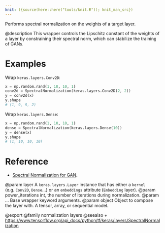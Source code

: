 ```yaml
---
knit: ({source(here::here("tools/knit.R")); knit_man_src})
---
```

Performs spectral normalization on the weights of a target layer.

@description
This wrapper controls the Lipschitz constant of the weights of a layer by
constraining their spectral norm, which can stabilize the training of GANs.

# Examples
Wrap `keras.layers.Conv2D`:
```python
x = np.random.rand(1, 10, 10, 1)
conv2d = SpectralNormalization(keras.layers.Conv2D(2, 2))
y = conv2d(x)
y.shape
# (1, 9, 9, 2)
```

Wrap `keras.layers.Dense`:
```python
x = np.random.rand(1, 10, 10, 1)
dense = SpectralNormalization(keras.layers.Dense(10))
y = dense(x)
y.shape
# (1, 10, 10, 10)
```

# Reference
- [Spectral Normalization for GAN](https://arxiv.org/abs/1802.05957).

@param layer A `keras.layers.Layer` instance that
    has either a `kernel` (e.g. `Conv2D`, `Dense`...)
    or an `embeddings` attribute (`Embedding` layer).
@param power_iterations int, the number of iterations during normalization.
@param ... Base wrapper keyword arguments.
@param object Object to compose the layer with. A tensor, array, or sequential model.

@export
@family normalization layers
@seealso
+ <https://www.tensorflow.org/api_docs/python/tf/keras/layers/SpectralNormalization>
